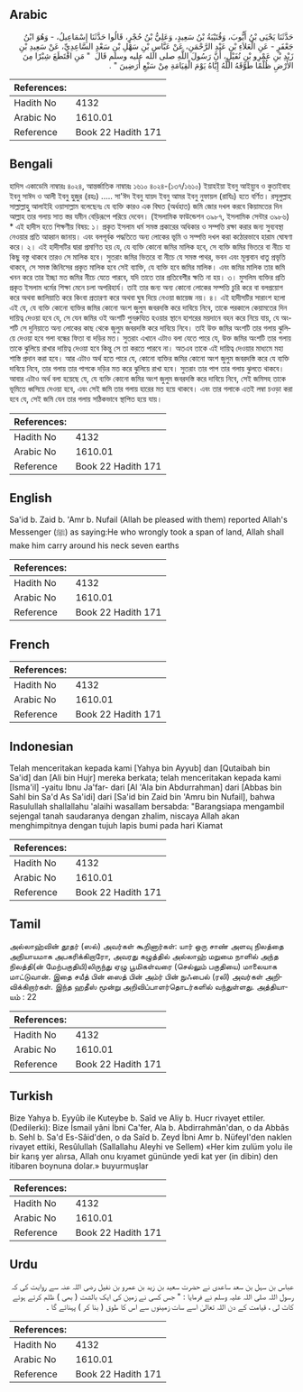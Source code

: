 ## Arabic


<div dir="rtl" lang="ar" style={{fontSize:'larger',backgroundColor:'#f8f9fa',padding:20}}>
حَدَّثَنَا يَحْيَى بْنُ أَيُّوبَ، وَقُتَيْبَةُ بْنُ سَعِيدٍ، وَعَلِيُّ بْنُ حُجْرٍ، قَالُوا حَدَّثَنَا إِسْمَاعِيلُ، - وَهُوَ ابْنُ جَعْفَرٍ - عَنِ الْعَلاَءِ بْنِ عَبْدِ الرَّحْمَنِ، عَنْ عَبَّاسِ بْنِ سَهْلِ بْنِ سَعْدٍ السَّاعِدِيِّ، عَنْ سَعِيدِ بْنِ زَيْدِ بْنِ عَمْرِو بْنِ نُفَيْلٍ، أَنَّ رَسُولَ اللَّهِ صلى الله عليه وسلم قَالَ ‏ "‏ مَنِ اقْتَطَعَ شِبْرًا مِنَ الأَرْضِ ظُلْمًا طَوَّقَهُ اللَّهُ إِيَّاهُ يَوْمَ الْقِيَامَةِ مِنْ سَبْعِ أَرَضِينَ ‏"‏ ‏.‏
</div>
<div style={{backgroundColor:'#f8f9fa',padding:20, marginBottom: 10}}><table> <thead> <tr> <th>References:</th> <th></th> </tr> </thead> <tbody><tr><td>Hadith No</td><td>4132</td></tr><tr><td>Arabic No</td><td>1610.01</td></tr><tr><td>Reference</td><td>Book 22 Hadith 171</td></tr></tbody></table></div>

## Bengali


<div dir="ltr" lang="bn" style={{fontSize:'larger',backgroundColor:'#f8f9fa',padding:20}}>
হাদিস একাডেমি নাম্বারঃ ৪০২৪, আন্তর্জাতিক নাম্বারঃ ১৬১০ ৪০২৪-(১৩৭/১৬১০) ইয়াহইয়া ইবনু আইয়্যুব ও কুতাইবাহ ইবনু সাঈদ ও আলী ইবনু হুজুর (রহঃ) ..... সা'ঈদ ইবনু যায়দ ইবনু আমর ইবনু নুফায়ল (রাযিঃ) হতে বর্ণিত। রসূলুল্লাহ সাল্লাল্লাহু আলাইহি ওয়াসাল্লাম বলেছেনঃ যে ব্যক্তি কারও এক বিঘত (অর্ধহাত) জমি জোর দখল করবে কিয়ামতের দিন আল্লাহ তার গলায় সাত স্তর যমীন বেড়িরূপে পরিয়ে দেবেন। (ইসলামিক ফাউন্ডেশন ৩৯৮৭, ইসলামিক সেন্টার ৩৯৮৬) * এই হাদীস হতে শিক্ষণীয় বিষয়: ১। প্রকৃত ইসলাম ধর্ম সমস্ত প্রকারের অধিকার ও সম্পত্তি রক্ষা করার জন্য সুব্যবস্থা নেওয়ার প্রতি আহ্বান জানায়। এবং বলপূর্বক পদ্ধতিতে অন্য লোকের ভূমি ও সম্পত্তি দখল করা কঠোরভাবে হারাম ঘোষণা করে। ২। এই হাদীসটির দ্বারা প্রমাণিত হয় যে, যে ব্যক্তি কোনো জমির মালিক হবে, সে ব্যক্তি জমির ভিতরে বা নীচে যা কিছু বস্তু থাকবে তারও সে মালিক হবে। সুতরাং জমির ভিতরে বা নীচে যে সমস্ত পাথর, ভবন এবং মূল্যবান ধাতু প্রভৃতি থাকবে, সে সমস্ত জিনিসের প্রকৃত মালিক হবে সেই ব্যাক্তি, যে ব্যক্তি হবে জমির মালিক। এবং জমির মালিক তার জমি খনন করে তার ইচ্ছা মত জমির নীচে যেতে পারবে, যদি তাতে তার প্রতিবেশীর ক্ষতি না হয়। ৩। মুসলিম ব্যক্তির প্রতি প্রকৃত ইসলাম ধর্মের শিক্ষা মেনে চলা অপরিহার্য। তাই তার জন্য অন্য কোনো লোকের সম্পত্তি চুরি করে বা বলপ্রয়োগ করে অথবা জালিয়াতি করে কিংবা প্রতারণা করে অথবা ঘুষ দিয়ে নেওয়া জায়েজ নয়। ৪। এই হাদীসটির সারাংশ হলো এই যে, যে ব্যক্তি কোনো ব্যক্তির জমির কোনো অংশ জুলুম জবরদস্তি করে দাবিয়ে নিবে, তাকে পরকালে কেয়ামতের দিন দায়িত্ব দেওয়া হবে যে, সে যেন জমির ওই অংশটি পুনরুত্থিত হওয়ার স্থানে হাশরের ময়দানে বহন করে নিয়ে যায়, যে অংশটি সে দুনিয়াতে অন্য লোকের কাছ থেকে জুলুম জবরদস্তি করে দাবিয়ে নিবে। তাই উক্ত জমির অংশটি তার গলায় ঝুলিয়ে দেওয়া হবে গলা বন্ধের ফিতা বা দড়ির মত। সুতরাং এখানে এটাও বলা যেতে পারে যে, উক্ত জমির অংশটি তার গলায় তাকে ঝুলিয়ে রাখার দায়িত্ব দেওয়া হবে কিন্তু সে তা করতে পারবে না। অতএব তাকে এই দায়িত্ব দেওয়ার মাধ্যমে মহা শাস্তি প্রদান করা হবে। আর এটাও অর্থ হতে পারে যে, কোনো ব্যক্তির জমির কোনো অংশ জুলুম জবরদস্তি করে যে ব্যক্তি দাবিয়ে নিবে, তার গলায় তার পাপকে দড়ির মত করে ঝুলিয়ে রাখা হবে। সুতরাং তার পাপ তার গলায় ঝুলতে থাকবে। আবার এটাও অর্থ বলা হয়েছে যে, যে ব্যক্তি কোনো জমির অংশ জুলুম জবরদস্তি করে দাবিয়ে নিবে, সেই জমিসহ তাকে ভূমিতে ধ্বসিয়ে দেওয়া হবে, এবং সেই জমি তার গলায় হারের মত হয়ে থাকবে। এবং তার গলাকে এতই লম্বা চওড়া করা হবে যে, সেই জমি যেন তার গলায় সঠিকভাবে স্থাপিত হয়ে যায়।
</div>
<div style={{backgroundColor:'#f8f9fa',padding:20, marginBottom: 10}}><table> <thead> <tr> <th>References:</th> <th></th> </tr> </thead> <tbody><tr><td>Hadith No</td><td>4132</td></tr><tr><td>Arabic No</td><td>1610.01</td></tr><tr><td>Reference</td><td>Book 22 Hadith 171</td></tr></tbody></table></div>

## English


<div dir="ltr" lang="en" style={{fontSize:'larger',backgroundColor:'#f8f9fa',padding:20}}>
Sa'id b. Zaid b. 'Amr b. Nufail (Allah be pleased with them) reported Allah's Messenger (ﷺ) as saying:He who wrongly took a span of land, Allah shall make him carry around his neck seven earths
</div>
<div style={{backgroundColor:'#f8f9fa',padding:20, marginBottom: 10}}><table> <thead> <tr> <th>References:</th> <th></th> </tr> </thead> <tbody><tr><td>Hadith No</td><td>4132</td></tr><tr><td>Arabic No</td><td>1610.01</td></tr><tr><td>Reference</td><td>Book 22 Hadith 171</td></tr></tbody></table></div>

## French


<div dir="ltr" lang="fr" style={{fontSize:'larger',backgroundColor:'#f8f9fa',padding:20}}>

</div>
<div style={{backgroundColor:'#f8f9fa',padding:20, marginBottom: 10}}><table> <thead> <tr> <th>References:</th> <th></th> </tr> </thead> <tbody><tr><td>Hadith No</td><td>4132</td></tr><tr><td>Arabic No</td><td>1610.01</td></tr><tr><td>Reference</td><td>Book 22 Hadith 171</td></tr></tbody></table></div>

## Indonesian


<div dir="ltr" lang="id" style={{fontSize:'larger',backgroundColor:'#f8f9fa',padding:20}}>
Telah menceritakan kepada kami [Yahya bin Ayyub] dan [Qutaibah bin Sa'id] dan [Ali bin Hujr] mereka berkata; telah menceritakan kepada kami [Isma'il] -yaitu Ibnu Ja'far- dari [Al 'Ala bin Abdurrahman] dari [Abbas bin Sahl bin Sa'd As Sa'idi] dari [Sa'id bin Zaid bin 'Amru bin Nufail], bahwa Rasulullah shallallahu 'alaihi wasallam bersabda: "Barangsiapa mengambil sejengal tanah saudaranya dengan zhalim, niscaya Allah akan menghimpitnya dengan tujuh lapis bumi pada hari Kiamat
</div>
<div style={{backgroundColor:'#f8f9fa',padding:20, marginBottom: 10}}><table> <thead> <tr> <th>References:</th> <th></th> </tr> </thead> <tbody><tr><td>Hadith No</td><td>4132</td></tr><tr><td>Arabic No</td><td>1610.01</td></tr><tr><td>Reference</td><td>Book 22 Hadith 171</td></tr></tbody></table></div>

## Tamil


<div dir="ltr" lang="ta" style={{fontSize:'larger',backgroundColor:'#f8f9fa',padding:20}}>
அல்லாஹ்வின் தூதர் (ஸல்) அவர்கள் கூறினார்கள்: யார் ஒரு சாண் அளவு நிலத்தை அநியாயமாக அபகரிக்கிறாரோ, அவரது கழுத்தில் அல்லாஹ் மறுமை நாளில் அந்த நிலத்தி(ன் மேற்பகுதியி)லிருந்து ஏழு பூமிகள்வரை (செல்லும் பகுதியை) மாலையாக மாட்டுவான். இதை சயீத் பின் ஸைத் பின் அம்ர் பின் நுஃபைல் (ரலி) அவர்கள் அறிவிக்கிறார்கள். இந்த ஹதீஸ் மூன்று அறிவிப்பாளர்தொடர்களில் வந்துள்ளது. அத்தியாயம் : 22
</div>
<div style={{backgroundColor:'#f8f9fa',padding:20, marginBottom: 10}}><table> <thead> <tr> <th>References:</th> <th></th> </tr> </thead> <tbody><tr><td>Hadith No</td><td>4132</td></tr><tr><td>Arabic No</td><td>1610.01</td></tr><tr><td>Reference</td><td>Book 22 Hadith 171</td></tr></tbody></table></div>

## Turkish


<div dir="ltr" lang="tr" style={{fontSize:'larger',backgroundColor:'#f8f9fa',padding:20}}>
Bize Yahya b. Eyyûb ile Kuteybe b. Saîd ve Aliy b. Hucr rivayet ettiler. (Dedilerki): Bize İsmail yâni İbni Ca'fer, Ala b. Abdirrahmân'dan, o da Abbâs b. Sehl b. Sa'd Es-Sâid'den, o da Saîd b. Zeyd İbni Amr b. Nüfeyl'den naklen rivayet ettiki, Resûlullah (Sallallahu Aleyhi ve Sellem) «Her kim zulüm yolu ile bir karış yer alırsa, Allah onu kıyamet gününde yedi kat yer (in dibin) den itibaren boynuna dolar.» buyurmuşlar
</div>
<div style={{backgroundColor:'#f8f9fa',padding:20, marginBottom: 10}}><table> <thead> <tr> <th>References:</th> <th></th> </tr> </thead> <tbody><tr><td>Hadith No</td><td>4132</td></tr><tr><td>Arabic No</td><td>1610.01</td></tr><tr><td>Reference</td><td>Book 22 Hadith 171</td></tr></tbody></table></div>

## Urdu


<div dir="rtl" lang="ur" style={{fontSize:'larger',backgroundColor:'#f8f9fa',padding:20}}>
عباس بن سہل بن سعد ساعدی نے حضرت سعید بن زید بن عمرو بن نفیل رضی اللہ عنہ سے روایت کی کہ رسول اللہ صلی اللہ علیہ وسلم نے فرمایا : " جس کسی نے زمین کی ایک بالشت ( بھی ) ظلم کرتے ہوئے کاٹ لی ، قیامت کے دن اللہ تعالیٰ اسے سات زمینوں سے اس کا طوق ( بنا کر ) پہنائے گا ۔
</div>
<div style={{backgroundColor:'#f8f9fa',padding:20, marginBottom: 10}}><table> <thead> <tr> <th>References:</th> <th></th> </tr> </thead> <tbody><tr><td>Hadith No</td><td>4132</td></tr><tr><td>Arabic No</td><td>1610.01</td></tr><tr><td>Reference</td><td>Book 22 Hadith 171</td></tr></tbody></table></div>